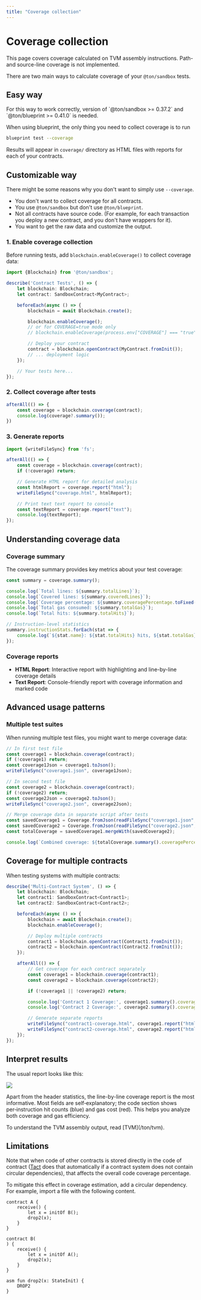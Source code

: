 ```yaml
---
title: "Coverage collection"
---
```



# Coverage collection

<Aside>
  This page covers coverage calculated on TVM assembly instructions. Path- and source-line coverage is not implemented.
</Aside>

There are two main ways to calculate coverage of your `@ton/sandbox` tests.

## Easy way

<Aside type="caution" title="Library compatibility">
  For this way to work correctly, version of `@ton/sandbox >= 0.37.2` and `@ton/blueprint >= 0.41.0` is needed.
</Aside>

When using blueprint, the only thing you need to collect coverage is to run

```bash
blueprint test --coverage
```

Results will appear in `coverage/` directory as HTML files with reports for each of your contracts.

## Customizable way

There might be some reasons why you don't want to simply use `--coverage`.

- You don't want to collect coverage for all contracts.
- You use `@ton/sandbox` but don't use `@ton/blueprint`.
- Not all contracts have source code. (For example, for each transaction you deploy a new contract, and you don't have wrappers for it).
- You want to get the raw data and customize the output.

### 1. Enable coverage collection

Before running tests, add `blockchain.enableCoverage()` to collect coverage data:

```typescript
import {Blockchain} from '@ton/sandbox';

describe('Contract Tests', () => {
    let blockchain: Blockchain;
    let contract: SandboxContract<MyContract>;

    beforeEach(async () => {
        blockchain = await Blockchain.create();

        blockchain.enableCoverage();
        // or for COVERAGE=true mode only
        // blockchain.enableCoverage(process.env["COVERAGE"] === "true");

        // Deploy your contract
        contract = blockchain.openContract(MyContract.fromInit());
        // ... deployment logic
    });

    // Your tests here...
});
```

### 2. Collect coverage after tests

```typescript
afterAll(() => {
    const coverage = blockchain.coverage(contract);
    console.log(coverage?.summary());
})
```

### 3. Generate reports

```typescript
import {writeFileSync} from 'fs';

afterAll(() => {
    const coverage = blockchain.coverage(contract);
    if (!coverage) return;

    // Generate HTML report for detailed analysis
    const htmlReport = coverage.report("html");
    writeFileSync("coverage.html", htmlReport);

    // Print text text report to console
    const textReport = coverage.report("text");
    console.log(textReport);
});
```

## Understanding coverage data

### Coverage summary

The coverage summary provides key metrics about your test coverage:

```typescript
const summary = coverage.summary();

console.log(`Total lines: ${summary.totalLines}`);
console.log(`Covered lines: ${summary.coveredLines}`);
console.log(`Coverage percentage: ${summary.coveragePercentage.toFixed(2)}%`);
console.log(`Total gas consumed: ${summary.totalGas}`);
console.log(`Total hits: ${summary.totalHits}`);

// Instruction-level statistics
summary.instructionStats.forEach(stat => {
    console.log(`${stat.name}: ${stat.totalHits} hits, ${stat.totalGas} gas, avg ${stat.avgGas}`);
});
```

### Coverage reports

- **HTML Report**: Interactive report with highlighting and line-by-line coverage details
- **Text Report**: Console-friendly report with coverage information and marked code

## Advanced usage patterns

### Multiple test suites

When running multiple test files, you might want to merge coverage data:

```typescript
// In first test file
const coverage1 = blockchain.coverage(contract);
if (!coverage1) return;
const coverage1Json = coverage1.toJson();
writeFileSync("coverage1.json", coverage1Json);

// In second test file
const coverage2 = blockchain.coverage(contract);
if (!coverage2) return;
const coverage2Json = coverage2.toJson();
writeFileSync("coverage2.json", coverage2Json);

// Merge coverage data in separate script after tests
const savedCoverage1 = Coverage.fromJson(readFileSync("coverage1.json", "utf-8"));
const savedCoverage2 = Coverage.fromJson(readFileSync("coverage2.json", "utf-8"));
const totalCoverage = savedCoverage1.mergeWith(savedCoverage2);

console.log(`Combined coverage: ${totalCoverage.summary().coveragePercentage}%`);
```

## Coverage for multiple contracts

When testing systems with multiple contracts:

```typescript not runnable
describe('Multi-Contract System', () => {
    let blockchain: Blockchain;
    let contract1: SandboxContract<Contract1>;
    let contract2: SandboxContract<Contract2>;

    beforeEach(async () => {
        blockchain = await Blockchain.create();
        blockchain.enableCoverage();

        // Deploy multiple contracts
        contract1 = blockchain.openContract(Contract1.fromInit());
        contract2 = blockchain.openContract(Contract2.fromInit());
    });

    afterAll(() => {
        // Get coverage for each contract separately
        const coverage1 = blockchain.coverage(contract1);
        const coverage2 = blockchain.coverage(contract2);

        if (!coverage1 || !coverage2) return;

        console.log('Contract 1 Coverage:', coverage1.summary().coveragePercentage);
        console.log('Contract 2 Coverage:', coverage2.summary().coveragePercentage);

        // Generate separate reports
        writeFileSync("contract1-coverage.html", coverage1.report("html"));
        writeFileSync("contract2-coverage.html", coverage2.report("html"));
    });
});
```

## Interpret results

The usual report looks like this:

<Image src="/resources/images/coverage-report.png" />

Apart from the header statistics, the line-by-line coverage report is the most informative. Most fields are self‑explanatory; the code section shows per‑instruction hit counts (blue) and gas cost (red). This helps you analyze both coverage and gas efficiency.

<Aside>
  To understand the TVM assembly output, read [TVM](/ton/tvm).
</Aside>

## Limitations

Note that when code of other contracts is stored directly in the code of contract ([Tact](/language/tact) does that automatically if a contract system does not contain circular dependencies), that affects the overall code coverage percentage.

To mitigate this effect in coverage estimation, add a circular dependency. For example, import a file with the following content.

```tact
contract A {
    receive() {
        let x = initOf B();
        drop2(x);
    }
}

contract B(
) {
    receive() {
        let x = initOf A();
        drop2(x);
    }
}

asm fun drop2(x: StateInit) {
    DROP2
}
```
